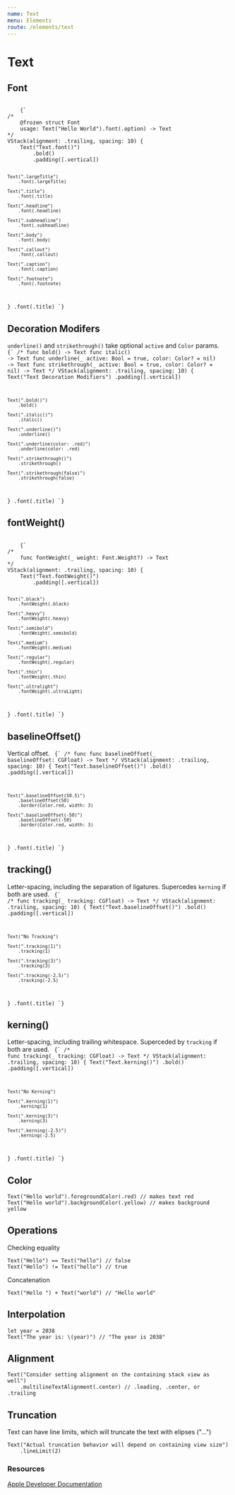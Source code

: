 ```yaml
---
name: Text
menu: Elements
route: /elements/text
---
```



# Text 

## Font 

<ContentBlock imgName="Text-font.png">
  <code className="clike">
    {`
/* 
    @frozen struct Font
    usage: Text("Hello World").font(.option) -> Text
*/
VStack(alignment: .trailing, spacing: 10) {
    Text("Text.font()")
        .bold()
        .padding([.vertical])
    
    Text(".largeTitle")
        .font(.largeTitle)
    
    Text(".title")
        .font(.title)
    
    Text(".headline")
        .font(.headline)
    
    Text(".subheadline")
        .font(.subheadline)
    
    Text(".body")
        .font(.body)
    
    Text(".callout")
        .font(.callout)
    
    Text(".caption")
        .font(.caption)
    
    Text(".footnote")
        .font(.footnote)
}
.font(.title)
    `}
  </code>
</ContentBlock>

## Decoration Modifers 
`underline()` and `strikethrough()` take optional `active` and `Color` params. 
<ContentBlock imgName="Text-decorationModifiers.png">
  <code className="clike">
    {`
/* 
    func bold() -> Text
    func italic() -> Text
    func underline(_ active: Bool = true, color: Color? = nil) -> Text
    func strikethrough(_ active: Bool = true, color: Color? = nil) -> Text
*/
VStack(alignment: .trailing, spacing: 10) {
    Text("Text Decoration Modifiers")
        .padding([.vertical])
    
    Text(".bold()")
        .bold()
    
    Text(".italic()")
        .italic()
    
    Text(".underline()")
        .underline()
    
    Text(".underline(color: .red)")
        .underline(color: .red)
    
    Text(".strikethrough()")
        .strikethrough()
    
    Text(".strikethrough(false)")
        .strikethrough(false)
}
.font(.title)
    `}
  </code>
</ContentBlock>


## fontWeight()
<ContentBlock imgName="Text-fontWeight.png">
  <code className="clike">
    {`
/* 
    func fontWeight(_ weight: Font.Weight?) -> Text 
*/
VStack(alignment: .trailing, spacing: 10) {
    Text("Text.fontWeight()")
        .padding([.vertical])
    
    Text(".black")
        .fontWeight(.black)
    
    Text(".heavy")
        .fontWeight(.heavy)
    
    Text(".semibold")
        .fontWeight(.semibold)
    
    Text(".medium")
        .fontWeight(.medium)
    
    Text(".regular")
        .fontWeight(.regular)
    
    Text(".thin")
        .fontWeight(.thin)
    
    Text(".ultralight")
        .fontWeight(.ultraLight)
}
.font(.title)
    `}
  </code>
</ContentBlock>

## baselineOffset()
Vertical offset.
<ContentBlock imgName="Text-baselineOffset.png">
  <code className="clike">
    {`
/* 
    func func baselineOffset(_ baselineOffset: CGFloat) -> Text
*/
VStack(alignment: .trailing, spacing: 10) {
    Text("Text.baselineOffset()")
        .bold()
        .padding([.vertical])
    
    Text(".baselineOffset(50.5)")
        .baselineOffset(50)
        .border(Color.red, width: 3)
    
    Text(".baselineOffset(-50)")
        .baselineOffset(-50)
        .border(Color.red, width: 3)
}
.font(.title)
    `}
  </code>
</ContentBlock>

## tracking()
Letter-spacing, including the separation of ligatures. Supercedes `kerning` if both are used. 
<ContentBlock imgName="Text-tracking.png">
  <code className="clike">
    {`
/* 
    func tracking(_ tracking: CGFloat) -> Text
*/
VStack(alignment: .trailing, spacing: 10) {
    Text("Text.baselineOffset()")
        .bold()
        .padding([.vertical])
    
    Text("No Tracking")
    
    Text(".tracking(1)")
        .tracking(1)
    
    Text(".tracking(3)")
        .tracking(3)
    
    Text(".tracking(-2.5)")
        .tracking(-2.5)
}
.font(.title)
    `}
  </code>
</ContentBlock>

## kerning()
Letter-spacing, including trailing whitespace. Superceded by `tracking` if both are used. 
<ContentBlock imgName="Text-kerning.png">
  <code className="clike">
    {`
/* 
    func tracking(_ tracking: CGFloat) -> Text
*/
VStack(alignment: .trailing, spacing: 10) {
    Text("Text.kerning()")
        .bold()
        .padding([.vertical])
    
    Text("No Kerning")
    
    Text(".kerning(1)")
        .kerning(1)
    
    Text(".kerning(3)")
        .kerning(3)
    
    Text(".kerning(-2.5)")
        .kerning(-2.5)
}
.font(.title)
    `}
  </code>
</ContentBlock>

## Color
```clike 
Text("Hello world").foregroundColor(.red) // makes text red
Text("Hello world").backgroundColor(.yellow) // makes background yellow
```

## Operations 
Checking equality 
```clike 
Text("Hello") == Text("hello") // false 
Text("Hello") != Text("hello") // true 
```

Concatenation 
```clike
Text("Hello ") + Text("world") // "Hello world"
```

## Interpolation 
```clike 
let year = 2038
Text("The year is: \(year)") // "The year is 2038"
```

## Alignment 
```clike 
Text("Consider setting alignment on the containing stack view as well")
    .multilineTextAlignment(.center) // .leading, .center, or .trailing
```

## Truncation 
Text can have line limits, which will truncate the text with elipses ("...")
```clike 
Text("Actual truncation behavior will depend on containing view size")
    .lineLimit(2)
```

### Resources
<a rel="noopener" or rel="noreferrer" href="https://developer.apple.com/documentation/swiftui/text" target="_blank">Apple Developer Documentation</a>